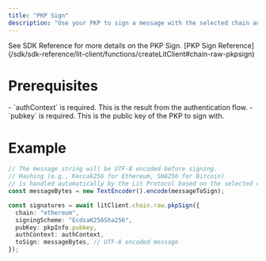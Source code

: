 ```yaml
---
title: "PKP Sign"
description: "Use your PKP to sign a message with the selected chain and scheme. The signing operation will automatically find the most optimised price, or you can specify a custom maximum price using the userMaxPrice parameter."
---
```


<Tip>
  See SDK Reference for more details on the PKP Sign. [PKP Sign
  Reference](/sdk/sdk-reference/lit-client/functions/createLitClient#chain-raw-pkpsign)
</Tip>

# Prerequisites

<Note>
- `authContext` is required. This is the result from the authentication flow.
- `pubkey` is required. This is the public key of the PKP to sign with.
</Note>

# Example

```ts
// The message string will be UTF-8 encoded before signing.
// Hashing (e.g., Keccak256 for Ethereum, SHA256 for Bitcoin)
// is handled automatically by the Lit Protocol based on the selected chain.
const messageBytes = new TextEncoder().encode(messageToSign);

const signatures = await litClient.chain.raw.pkpSign({
  chain: "ethereum",
  signingScheme: "EcdsaK256Sha256",
  pubKey: pkpInfo.pubkey,
  authContext: authContext,
  toSign: messageBytes, // UTF-8 encoded message
});
```
